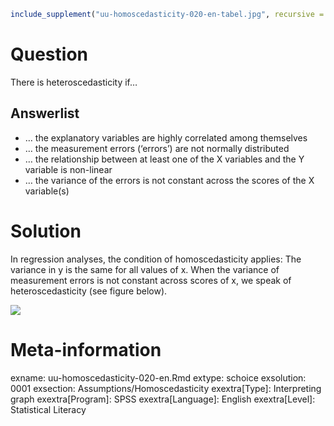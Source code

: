 ```r
include_supplement("uu-homoscedasticity-020-en-tabel.jpg", recursive = TRUE)
```



Question
========
There is heteroscedasticity if...

Answerlist
----------
* ... the explanatory variables are highly correlated among themselves
* ... the measurement errors (‘errors’) are not normally distributed
* ... the relationship between at least one of the X variables and the Y variable is non-linear
* ... the variance of the errors is not constant across the scores of the X variable(s)


Solution
========
In regression analyses, the condition of homoscedasticity applies: The variance in y is the same for all values of x. When the variance of measurement errors is not constant across scores of x, we speak of heteroscedasticity (see figure below).

![](uu-homoscedasticity-020-en-tabel.jpg)


Meta-information
================
exname: uu-homoscedasticity-020-en.Rmd
extype: schoice
exsolution: 0001
exsection: Assumptions/Homoscedasticity
exextra[Type]: Interpreting graph
exextra[Program]: SPSS
exextra[Language]: English
exextra[Level]: Statistical Literacy
